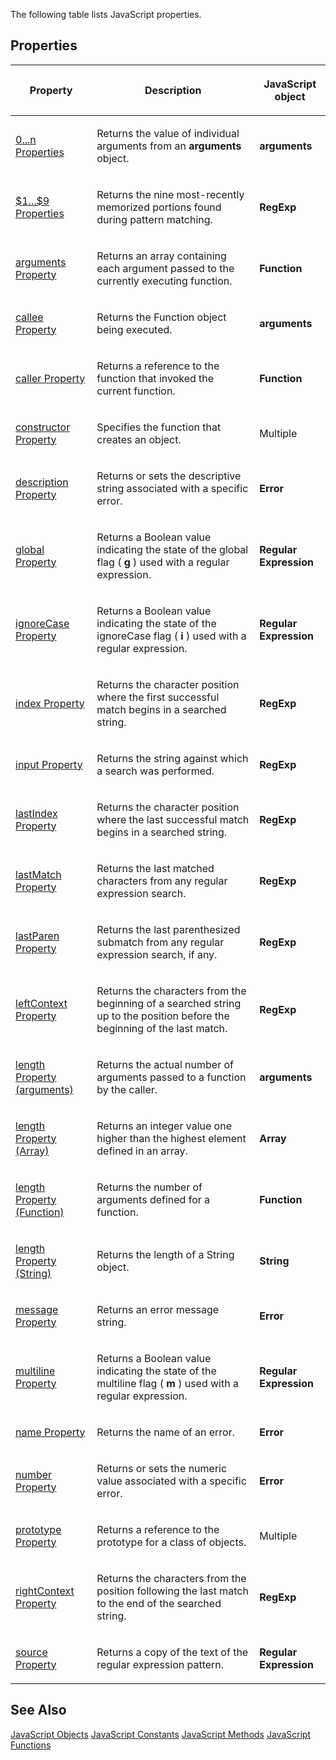 The following table lists JavaScript properties.


==Properties==
{| class='wikitable'
|-
! Property
! Description
! JavaScript object
|-
| [[javascript/arguments/0 n Properties|0...n Properties]]
| Returns the value of individual arguments from an '''arguments''' object.
| '''arguments'''
|-
| [[javascript/RegExp/1 9 Properties|$1...$9 Properties]]
| Returns the nine most-recently memorized portions found during pattern matching.
| '''RegExp'''
|-
| [[javascript/Function/arguments|arguments Property]]
| Returns an array containing each argument passed to the currently executing function.
| '''Function'''
|-
| [[javascript/arguments/callee|callee Property]]
| Returns the Function object being executed.
| '''arguments'''
|-
| [[javascript/Function/caller|caller Property]]
| Returns a reference to the function that invoked the current function.
| '''Function'''
|-
| [[javascript/Object/constructor|constructor Property]]
| Specifies the function that creates an object.
| Multiple
|-
| [[javascript/Error/description|description Property]]
| Returns or sets the descriptive string associated with a specific error.
| '''Error'''
|-
| [[javascript/regular expression/global|global Property]]
| Returns a Boolean value indicating the state of the global flag ( '''g''' ) used with a regular expression.
| '''Regular Expression'''
|-
| [[javascript/regular expression/ignoreCase|ignoreCase Property]]
| Returns a Boolean value indicating the state of the ignoreCase flag ( '''i''' ) used with a regular expression.
| '''Regular Expression'''
|-
| [[javascript/RegExp/index|index Property]]
| Returns the character position where the first successful match begins in a searched string.
| '''RegExp'''
|-
| [[javascript/RegExp/input|input Property]]
| Returns the string against which a search was performed.
| '''RegExp'''
|-
| [[javascript/RegExp/lastIndex|lastIndex Property]]
| Returns the character position where the last successful match begins in a searched string.
| '''RegExp'''
|-
| [[javascript/RegExp/lastMatch|lastMatch Property]]
| Returns the last matched characters from any regular expression search.
| '''RegExp'''
|-
| [[javascript/RegExp/lastParen|lastParen Property]]
| Returns the last parenthesized submatch from any regular expression search, if any.
| '''RegExp'''
|-
| [[javascript/RegExp/leftContext|leftContext Property]]
| Returns the characters from the beginning of a searched string up to the position before the beginning of the last match.
| '''RegExp'''
|-
| [[javascript/arguments/length|length Property (arguments)]]
| Returns the actual number of arguments passed to a function by the caller.
| '''arguments'''
|-
| [[javascript/Array/length|length Property (Array)]]
| Returns an integer value one higher than the highest element defined in an array.
| '''Array'''
|-
| [[javascript/Function/length|length Property (Function)]]
| Returns the number of arguments defined for a function.
| '''Function'''
|-
| [[javascript/String/length|length Property (String)]]
| Returns the length of a String object.
| '''String'''
|-
| [[javascript/Error/message|message Property]]
| Returns an error message string.
| '''Error'''
|-
| [[javascript/regular expression/multiline|multiline Property]]
| Returns a Boolean value indicating the state of the multiline flag ( '''m''' ) used with a regular expression.
| '''Regular Expression'''
|-
| [[javascript/Error/name|name Property]]
| Returns the name of an error.
| '''Error'''
|-
| [[javascript/Error/number|number Property]]
| Returns or sets the numeric value associated with a specific error.
| '''Error'''
|-
| [[javascript/Object/prototype|prototype Property]]
| Returns a reference to the prototype for a class of objects.
| Multiple
|-
| [[javascript/RegExp/rightContext|rightContext Property]]
| Returns the characters from the position following the last match to the end of the searched string.
| '''RegExp'''
|-
| [[javascript/regular expression/source|source Property]]
| Returns a copy of the text of the regular expression pattern.
| '''Regular Expression'''
|}

==See Also==

              

              

              

              
[[javascript/objects|JavaScript Objects]]
[[javascript/constants|JavaScript Constants]]
[[javascript/methods|JavaScript Methods]]
[[javascript/functions|JavaScript Functions]]

